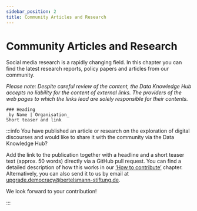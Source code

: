 ```yaml
---
sidebar_position: 2
title: Community Articles and Research
---
```


# Community Articles and Research

<LastUpdatedByChip authorOriginal="Clara Ruthardt" createdOn="30.09.2024" />

Social media research is a rapidly changing field. In this chapter you can find the latest research reports, policy papers and articles from our community. 

_Please note: Despite careful review of the content, the Data Knowledge Hub accepts no liability for the content of external links. The providers of the web pages to which the links lead are solely responsible for their contents._
 

```
### Heading
_by Name | Organisation_ 
Short teaser and link
```

:::info
You have published an article or research on the exploration of digital discourses and would like to share it with the community via the Data Knowledge Hub?

Add the link to the publication together with a headline and a short teaser text (approx. 50 words) directly via a GitHub pull request. You can find a detailed description of how this works in our [‘How to contribute’](/docs/contribute/06_01_how-to-contribute) chapter. Alternatively, you can also send it to us by email at [upgrade.democracy@bertelsmann-stiftung.de](mailto:upgrade.democracy@bertelsmann-stiftung.de). 

We look forward to your contribution!

:::
